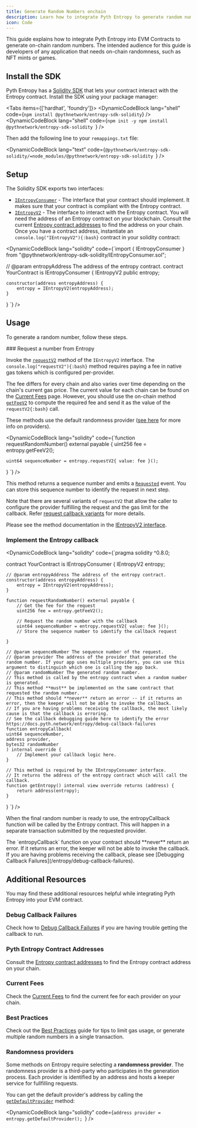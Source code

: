 ```yaml
---
title: Generate Random Numbers onchain
description: Learn how to integrate Pyth Entropy to generate random numbers in your dapp
icon: Code
---
```



This guide explains how to integrate Pyth Entropy into EVM Contracts to generate on-chain random numbers.
The intended audience for this guide is developers of any application that needs on-chain randomness, such as NFT mints or games.

## Install the SDK

Pyth Entropy has a [Solidity SDK](https://github.com/pyth-network/pyth-crosschain/tree/main/target_chains/ethereum/entropy_sdk/solidity) that lets your contract interact with the Entropy contract.
Install the SDK using your package manager:

<Tabs items={['hardhat', 'foundry']}>
<Tab value="hardhat">
<DynamicCodeBlock lang="shell" 
code={`npm install @pythnetwork/entropy-sdk-solidity`} />
</Tab>
<Tab value="foundry">
<DynamicCodeBlock lang="shell" code={`npm init -y
npm install @pythnetwork/entropy-sdk-solidity
`} />

Then add the following line to your `remappings.txt` file:

<DynamicCodeBlock
  lang="text"
  code={`@pythnetwork/entropy-sdk-solidity/=node_modules/@pythnetwork/entropy-sdk-solidity
`}
/>

</Tab>
</Tabs>

## Setup

The Solidity SDK exports two interfaces:

- [`IEntropyConsumer`](https://github.com/pyth-network/pyth-crosschain/blob/main/target_chains/ethereum/entropy_sdk/solidity/IEntropyConsumer.sol) - The interface that your contract should implement. It makes sure that your contract is compliant with the Entropy contract.
- [`IEntropyV2`](https://github.com/pyth-network/pyth-crosschain/blob/main/target_chains/ethereum/entropy_sdk/solidity/IEntropyV2.sol) - The interface to interact with the Entropy contract.
  You will need the address of an Entropy contract on your blockchain.
  Consult the current [Entropy contract addresses](../contract-addresses) to find the address on your chain.
  Once you have a contract address, instantiate an `console.log("IEntropyV2"){:bash}` contract in your solidity contract:

<DynamicCodeBlock lang="solidity" 
code={`import { IEntropyConsumer } from "@pythnetwork/entropy-sdk-solidity/IEntropyConsumer.sol";

// @param entropyAddress The address of the entropy contract.
contract YourContract is IEntropyConsumer {
IEntropyV2 public entropy;

    constructor(address entropyAddress) {
        entropy = IEntropyV2(entropyAddress);
    }

}
`} />

## Usage

To generate a random number, follow these steps.

<Steps>
<Step>
### Request a number from Entropy

Invoke the [`requestV2`](https://github.com/pyth-network/pyth-crosschain/blob/main/target_chains/ethereum/entropy_sdk/solidity/IEntropy.sol#L83) method of the `IEntropyV2` interface.
The `console.log("requestV2"){:bash}` method requires paying a fee in native gas tokens which is configured per-provider.

The fee differs for every chain and also varies over time depending on the chain's current gas price.
The current value for each chain can be found on the [Current Fees](../current-fees) page.
However, you should use the on-chain method [`getFeeV2`](https://github.com/pyth-network/pyth-crosschain/blob/main/target_chains/ethereum/entropy_sdk/solidity/IEntropy.sol#L101) to compute the required fee and send it as the value of the `requestV2{:bash}` call.

These methods use the default randomness provider ([see here](#randomness-providers) for more info on providers).

<DynamicCodeBlock lang="solidity" 
code={`function requestRandomNumber() external payable {
    uint256 fee = entropy.getFeeV2();

    uint64 sequenceNumber = entropy.requestV2{ value: fee }();

}
`} />

This method returns a sequence number and emits a [`Requested`](https://github.com/pyth-network/pyth-crosschain/blob/main/target_chains/ethereum/entropy_sdk/solidity/EntropyEventsV2.sol#L30) event. You can store this sequence number to identify the request in next step.

Note that there are several variants of `requestV2` that allow the caller to configure the provider fulfilling the request and the gas limit for the callback. Refer [request callback variants](../request-callback-variants.mdx) for more details.

Please see the method documentation in the [IEntropyV2 interface](https://github.com/pyth-network/pyth-crosschain/blob/main/target_chains/ethereum/entropy_sdk/solidity/IEntropyV2.sol).

</Step>
<Step>

### Implement the Entropy callback

<DynamicCodeBlock lang="solidity" 
code={`pragma solidity ^0.8.0;


contract YourContract is IEntropyConsumer {
IEntropyV2 entropy;

    // @param entropyAddress The address of the entropy contract.
    constructor(address entropyAddress) {
        entropy = IEntropyV2(entropyAddress);
    }

    function requestRandomNumber() external payable {
        // Get the fee for the request
        uint256 fee = entropy.getFeeV2();

        // Request the random number with the callback
        uint64 sequenceNumber = entropy.requestV2{ value: fee }();
        // Store the sequence number to identify the callback request

    }

    // @param sequenceNumber The sequence number of the request.
    // @param provider The address of the provider that generated the random number. If your app uses multiple providers, you can use this argument to distinguish which one is calling the app back.
    // @param randomNumber The generated random number.
    // This method is called by the entropy contract when a random number is generated.
    // This method **must** be implemented on the same contract that requested the random number.
    // This method should **never** return an error -- if it returns an error, then the keeper will not be able to invoke the callback.
    // If you are having problems receiving the callback, the most likely cause is that the callback is erroring.
    // See the callback debugging guide here to identify the error https://docs.pyth.network/entropy/debug-callback-failures
    function entropyCallback(
    uint64 sequenceNumber,
    address provider,
    bytes32 randomNumber
    ) internal override {
        // Implement your callback logic here.
    }

    // This method is required by the IEntropyConsumer interface.
    // It returns the address of the entropy contract which will call the callback.
    function getEntropy() internal view override returns (address) {
        return address(entropy);
    }

}
`} />

</Step>
</Steps>

When the final random number is ready to use, the entropyCallback function will be called by the Entropy contract. This will happen in a separate transaction submitted by the requested provider.

<Callout variant="warning">
  The `entropyCallback` function on your contract should **never** return an
  error. If it returns an error, the keeper will not be able to invoke the
  callback. If you are having problems receiving the callback, please see
  [Debugging Callback Failures](/entropy/debug-callback-failures).
</Callout>

## Additional Resources

You may find these additional resources helpful while integrating Pyth Entropy into your EVM contract.

### Debug Callback Failures

Check how to [Debug Callback Failures](../debug-callback-failures) if you are having trouble getting the callback to run.

### Pyth Entropy Contract Addresses

Consult the [Entropy contract addresses](../contract-addresses) to find the Entropy contract address on your chain.

### Current Fees

Check the [Current Fees](../current-fees) to find the current fee for each provider on your chain.

### Best Practices

Check out the [Best Practices](../best-practices) guide for tips to limit gas usage, or generate multiple random numbers in a single transaction.

### Randomness providers

Some methods on Entropy require selecting a **randomness provider**. The randomness provider is a third-party
who participates in the generation process. Each provider is identified by an address and hosts
a keeper service for fullfilling requests.

You can get the default provider's address by calling the [`getDefaultProvider`](https://github.com/pyth-network/pyth-crosschain/blob/f8ebeb6af31d98f94ce73edade6da2ebab7b2456/target_chains/ethereum/entropy_sdk/solidity/IEntropy.sol#L94) method:

<DynamicCodeBlock
  lang="solidity"
  code={`address provider = entropy.getDefaultProvider();
`}
/>
